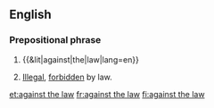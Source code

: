 ==English==

===Prepositional phrase===
{{head|en|prepositional phrase|head=[[against]] [[the]] [[law]]}}

# {{&lit|against|the|law|lang=en}}
# {{label|en|legal}} [[illegal|Illegal]], [[forbidden]] by law.

[[et:against the law]]
[[fr:against the law]]
[[fi:against the law]]